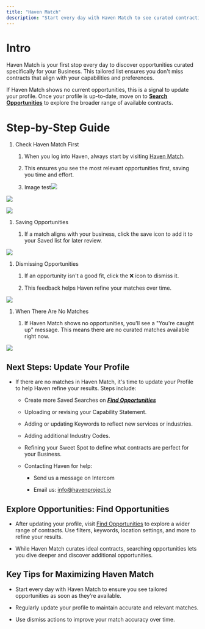 ```yaml
---
title: "Haven Match"
description: "Start every day with Haven Match to see curated contracting opportunities tailored to your profile. If no matches are available, update your profile and explore opportunities through Search."
---
```


# Intro

Haven Match is your first stop every day to discover opportunities curated specifically for your Business. This tailored list ensures you don't miss contracts that align with your capabilities and preferences.

If Haven Match shows no current opportunities, this is a signal to update your profile. Once your profile is up-to-date, move on to [**Search Opportunities**](https://www.havenproject.io/opportunities) to explore the broader range of available contracts.

# Step-by-Step Guide

1. Check Haven Match First

   1. When you log into Haven, always start by visiting [Haven Match](https://www.havenproject.io/matched-opportunities).

   2. This ensures you see the most relevant opportunities first, saving you time and effort.

   3. Image  test![](/sample.jpeg)

![](348s\(1\).jpg)

![](image.png)

1. Saving Opportunities

   1. If a match aligns with your business, click the save icon to add it to your Saved list for later review.

![](match-2.png)

1. Dismissing Opportunities

   1. If an opportunity isn't a good fit, click the ❌ icon to dismiss it.

   2. This feedback helps Haven refine your matches over time.

![](match-3.png)

1. When There Are No Matches

   1. If Haven Match shows no opportunities, you'll see a "You're caught up" message. This means there are no curated matches available right now.

![](match-4.png)

## Next Steps: Update Your Profile

* If there are no matches in Haven Match, it's time to update your Profile to help Haven refine your results. Steps include:

  * Create more Saved Searches on [***Find Opportunities***](https://www.havenproject.io/opportunities)

  * Uploading or revising your Capability Statement.

  * Adding or updating Keywords to reflect new services or industries.

  * Adding additional Industry Codes.

  * Refining your Sweet Spot to define what contracts are perfect for your Business.

  * Contacting Haven for help:

    * Send us a message on Intercom

    * Email us: [info@havenproject.io](mailto:info@havenproject.io)

## Explore Opportunities: Find Opportunities

* After updating your profile, visit [Find Opportunities](https://www.havenproject.io/opportunities) to explore a wider range of contracts. Use filters, keywords, location settings, and more to refine your results.

* While Haven Match curates ideal contracts, searching opportunities lets you dive deeper and discover additional opportunities.

## Key Tips for Maximizing Haven Match

* Start every day with Haven Match to ensure you see tailored opportunities as soon as they’re available.

* Regularly update your profile to maintain accurate and relevant matches.

* Use dismiss actions to improve your match accuracy over time.